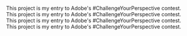# 
<ProjectCard title="top right" link="https://www.behance.net/gallery/58937147/Freiheit" bg="linear-gradient(to right, #D4145A 0%, #FBB03B 100%)">
This project is my entry to Adobe's #ChallengeYourPerspective contest.
</ProjectCard>

<ProjectCard title="top left" link="https://www.behance.net/gallery/58937147/Freiheit" bg="linear-gradient(to left, #D4145A 0%, #FBB43B 100%)">
This project is my entry to Adobe's #ChallengeYourPerspective contest.
</ProjectCard>


<ProjectCard title="lower left" link="https://www.behance.net/gallery/58937147/Freiheit" bg="linear-gradient(to left, #D4145A 0%, #FBB13B 100%)">
This project is my entry to Adobe's #ChallengeYourPerspective contest.
</ProjectCard>

<ProjectCard title="lower right" link="https://www.behance.net/gallery/58937147/Freiheit" bg="linear-gradient(to right, #D4145A 0%, #FBB73B 100%)">
This project is my entry to Adobe's #ChallengeYourPerspective contest.
</ProjectCard>